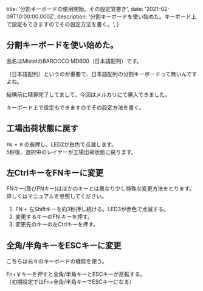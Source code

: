 
  title: '分割キーボードの使用開始。その設定覚書き',
  date: '2021-02-09T10:00:00.000Z',
  description: '分割キーボードを使い始めた。キーボード上で設定もできますのでその設定方法を書く。',
}

## 分割キーボードを使い始めた。

品名はMistelのBAROCCO MD600（日本語配列）です。

（日本語配列）というのが重要で、日本語配列の分割キーボードって無いんですよね。

結構前に精算完了してまして、今回はメルカリにて購入できました。

キーボード上で設定もできますのでその設定方法を書く。


## 工場出荷状態に戻す
`FN + R` の長押し、LED2が白色で点滅します。  
5秒後、選択中のレイヤーが工場出荷状態に戻ります。


## 左CtrlキーをFNキーに変更

FNキー(及びPNキー)はほかのキーとは異なり少し特殊な変更方法をとります。詳しくはマニュアルを参照してください。

1. FN + 左Shiftキーを約3秒押し続ける。LED3が赤色で点滅する。
1. 変更するキーのFN キーを押す。
1. 変更先のキーの左Ctrlキーを押す。


## 全角/半角キーをESCキーに変更

こちらは元々のキーボードの機能を使う。

Fn+￥キーを押すと全角/半角キーとESCキーが反転する。  
（初期設定ではFn+全角/半角キーでESCキーになる）



